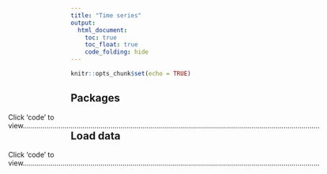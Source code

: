 ```yaml
---
title: "Time series"
output: 
  html_document:
    toc: true
    toc_float: true
    code_folding: hide
---
```


```r
knitr::opts_chunk$set(echo = TRUE)
```

## Packages
[Click 'code' to view.....................................................................................................................................................]{style="float:right"}


## Load data
[Click 'code' to view.....................................................................................................................................................]{style="float:right"}